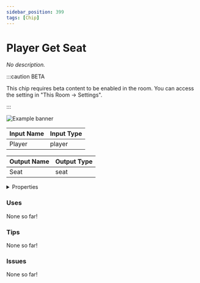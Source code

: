 ```yaml
---
sidebar_position: 399
tags: [Chip]
---
```


# Player Get Seat

*No description.*

:::caution BETA

This chip requires beta content to be enabled in the room. You can access the setting in "This Room -> Settings".

:::

![Example banner](./assets/47038300-2f6d-4876-bbb7-7c2e64fd9364.svg)

| Input Name | Input Type |
|-----------|-----------|
| Player | player |

| Output Name | Output Type |
|-----------|-----------|
| Seat | seat |


<details>
  <summary>Properties</summary>
  <div>
    <div>
    <table>
      <thead>
        <tr>
          <th>Is beta required?</th>
          <th>✅</th>
        </tr>
        <tr>
          <th>Is this chip a trolling risk?</th>
          <th>❌</th>
        </tr>
        <tr>
          <th>Chip UUPD</th>
          <th>._uuid</th>
        </tr>
      </thead>
    </table>
    </div>
  </div>
</details>

### Uses

None so far!

### Tips

None so far!

### Issues

None so far!